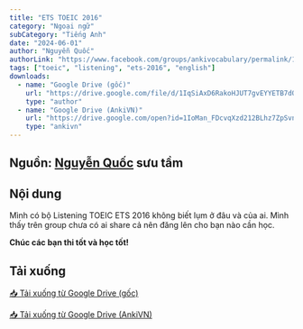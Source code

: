 ```yaml
---
title: "ETS TOEIC 2016"
category: "Ngoại ngữ"
subCategory: "Tiếng Anh"
date: "2024-06-01"
author: "Nguyễn Quốc"
authorLink: "https://www.facebook.com/groups/ankivocabulary/permalink/1633297230763261/"
tags: ["toeic", "listening", "ets-2016", "english"]
downloads:
  - name: "Google Drive (gốc)"
    url: "https://drive.google.com/file/d/1IqSiAxD6RakoHJUT7gvEYYETB7dOzq2x/view?usp=drive_link"
    type: "author"
  - name: "Google Drive (AnkiVN)"
    url: "https://drive.google.com/open?id=1IoMan_FDcvqXzd212BLhz7ZpSvnWkX9m&usp=drive_fs"
    type: "ankivn"
---
```


## Nguồn: [Nguyễn Quốc](https://www.facebook.com/groups/ankivocabulary/permalink/1633297230763261/) sưu tầm

## Nội dung

Mình có bộ Listening TOEIC ETS 2016 không biết lụm ở đâu và của ai. Mình thấy trên group chưa có ai share cả nên đăng lên cho bạn nào cần học.

**Chúc các bạn thi tốt và học tốt!**

## Tải xuống

[📥 Tải xuống từ Google Drive (gốc)](https://drive.google.com/file/d/1IqSiAxD6RakoHJUT7gvEYYETB7dOzq2x/view?usp=drive_link)

[📥 Tải xuống từ Google Drive (AnkiVN)](https://drive.google.com/open?id=1IoMan_FDcvqXzd212BLhz7ZpSvnWkX9m&usp=drive_fs)